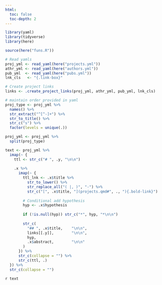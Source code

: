 ```yaml
---
html:
  toc: false
  toc-depth: 2
---
```


```r
library(yaml)
library(tidyverse)
library(here)

source(here("funs.R"))

# Read yamls
proj_yml <- read_yaml(here("projects.yml"))
athr_yml <- read_yaml(here("authors.yml"))
pub_yml  <- read_yaml(here("pubs.yml"))
lnk_cls   <- "{.link-box}"

# Create project links
links <- .create_project_links(proj_yml, athr_yml, pub_yml, lnk_cls)

# maintain order provided in yaml
proj_type <- proj_yml %>%
  names() %>%
  str_extract("^[^-]+") %>%
  str_to_title() %>%
  str_c("s") %>%
  factor(levels = unique(.))

proj_yml <- proj_yml %>%
  split(proj_type)

text <- proj_yml %>%
  imap(~ {
    ttl <- str_c("# ", .y, "\n\n")
    
    .x %>%
      imap(~ {
        ttl_lnk <- .x$title %>%
          str_to_lower() %>%
          str_replace_all("( |, )", "-") %>%
          str_c("[", .x$title, "](projects.qmd#", ., "){.bold-link}")
        
        # Conditional add hypothesis
        hyp <- .x$hypothesis
        
        if (!is.null(hyp)) str_c("*", hyp, "*\n\n")
        
        str_c(
          "## ", .x$title,    "\n\n",
          links[[.y]],        "\n\n",
          hyp,
          .x$abstract,        "\n\n"
        )
      }) %>%
      str_c(collapse = "") %>%
      str_c(ttl, .)
  }) %>%
  str_c(collapse = "")
```

`r text`
